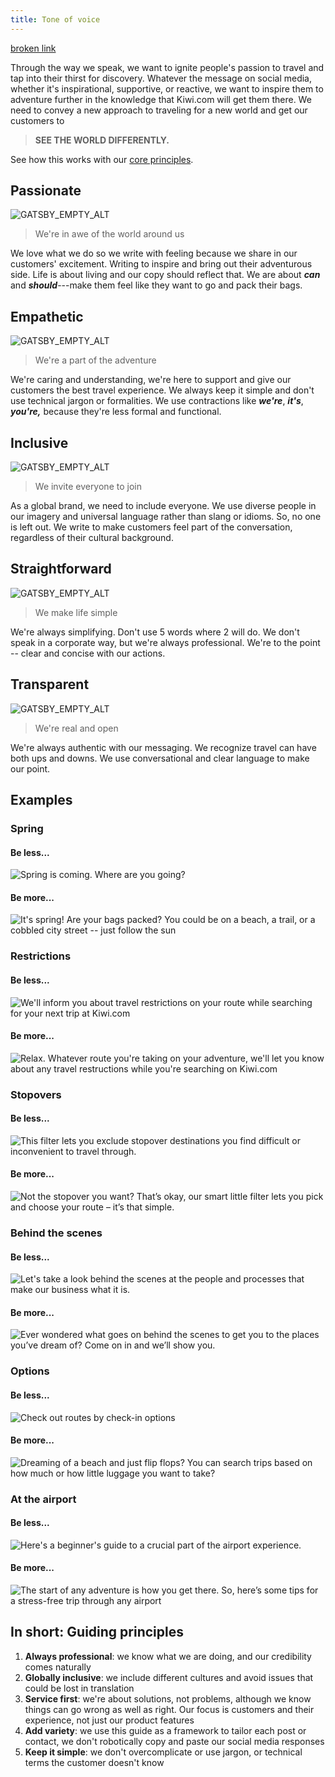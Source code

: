 ```yaml
---
title: Tone of voice
---
```


[broken link](https://collier.cz/this-is-broken)

Through the way we speak,
we want to ignite people's passion to travel and tap into their thirst for discovery.
Whatever the message on social media,
whether it's inspirational, supportive, or reactive,
we want to inspire them to adventure further in the knowledge that Kiwi.com will get them there.
We need to convey a new approach to traveling for a new world and get our customers to

> **SEE THE WORLD DIFFERENTLY.**

See how this works with our [core principles](/kiwi-use/content/voice-and-tone/).

## Passionate

![GATSBY_EMPTY_ALT](../../../../../images/social-media/passionate.png)

> We're in awe of the world around us

We love what we do so we write with feeling because we share in our customers' excitement.
Writing to inspire and bring out their adventurous side.
Life is about living and our copy should reflect that.
We are about **_can_** and **_should_**---make them feel like they want to go and pack their bags.

## **Empathetic**

![GATSBY_EMPTY_ALT](../../../../../images/social-media/empathetic.png)

> We're a part of the adventure

We're caring and understanding,
we're here to support and give our customers the best travel experience.
We always keep it simple and don't use technical jargon or formalities.
We use contractions like **_we're_**, **_it's_**, **_you're,_**
because they're less formal and functional.

## Inclusive

![GATSBY_EMPTY_ALT](../../../../../images/social-media/inclusive.png)

> We invite everyone to join

As a global brand, we need to include everyone.
We use diverse people in our imagery and universal language rather than slang or idioms.
So, no one is left out.
We write to make customers feel part of the conversation, regardless of their cultural background.

## Straightforward

![GATSBY_EMPTY_ALT](../../../../../images/social-media/straightforward.png)

> We make life simple

We're always simplifying.
Don't use 5 words where 2 will do.
We don't speak in a corporate way, but we're always professional.
We're to the point -- clear and concise with our actions.

## Transparent

![GATSBY_EMPTY_ALT](../../../../../images/social-media/transparent.png)

> We're real and open

We're always authentic with our messaging.
We recognize travel can have both ups and downs.
We use conversational and clear language to make our point.

## Examples

### Spring

<!-- eslint-disable-next-line mdx/remark, prettier/prettier -->
#### Be less...

![Spring is coming. Where are you going?](../../../../../images/social-media/spring-dont.png "Lacks passion and excitement. Feels functional and formal.")

<!-- prettier-ignore-start -->
<!-- eslint-disable-next-line -->
#### Be more...
<!-- prettier-ignore-end -->

![It's spring! Are your bags packed?
You could be on a beach, a trail, or a cobbled city street --
just follow the sun](../../../../../images/social-media/spring-do.png "Passionate and actionable.")

### Restrictions

<!-- prettier-ignore-start -->
<!-- eslint-disable-next-line -->
#### Be less...
<!-- prettier-ignore-end -->

![We'll inform you about travel restrictions on your route
while searching for your next trip at Kiwi.com](../../../../../images/social-media/restrictions-dont.png "Cold. Corporate.")

<!-- prettier-ignore-start -->
<!-- eslint-disable-next-line -->
#### Be more...
<!-- prettier-ignore-end -->

![Relax. Whatever route you're taking on your adventure,
we'll let you know about any travel restructions while you're searching on Kiwi.com
](../../../../../images/social-media/restrictions-do.png "Inclusive and transparent.")

### Stopovers

<!-- prettier-ignore-start -->
<!-- eslint-disable-next-line -->
#### Be less...
<!-- prettier-ignore-end -->

![This filter lets you exclude stopover destinations you find difficult
or inconvenient to travel through.](../../../../../images/social-media/stopover-dont.png "Functional.
Lacks empathy.")

<!-- prettier-ignore-start -->
<!-- eslint-disable-next-line -->
#### Be more...
<!-- prettier-ignore-end -->

![Not the stopover you want?
That’s okay, our smart little filter lets you pick and choose your route – it’s that simple.
](../../../../../images/social-media/stopover-do.png "Empathetic, friendly, warm and authentic.")

### Behind the scenes

<!-- prettier-ignore-start -->
<!-- eslint-disable-next-line -->
#### Be less...
<!-- prettier-ignore-end -->

![Let's take a look behind the scenes at the people and processes
that make our business what it is.](../../../../../images/social-media/behind-scenes-dont.png "Cold. Corporate.")

<!-- prettier-ignore-start -->
<!-- eslint-disable-next-line -->
#### Be more...
<!-- prettier-ignore-end -->

![Ever wondered what goes on behind the scenes to get you to the places you’ve dream of?
Come on in and we’ll show you.](../../../../../images/social-media/behind-scenes-do.png "Inclusive and transparent.")

### Options

<!-- prettier-ignore-start -->
<!-- eslint-disable-next-line -->
#### Be less...
<!-- prettier-ignore-end -->

![Check out routes by check-in options](../../../../../images/social-media/options-dont.png "Functional. Unclear.")

<!-- prettier-ignore-start -->
<!-- eslint-disable-next-line -->
#### Be more...
<!-- prettier-ignore-end -->

![Dreaming of a beach and just flip flops?
You can search trips based on how much or how little luggage you want to take?
](../../../../../images/social-media/options-do.png "Real. Passionate. Transparent.")

### At the airport

<!-- prettier-ignore-start -->
<!-- eslint-disable-next-line -->
#### Be less...
<!-- prettier-ignore-end -->

![Here's a beginner's guide to a crucial part of the airport experience.
](../../../../../images/social-media/airport-dont.png "Cold. Corporate.")

<!-- prettier-ignore-start -->
<!-- eslint-disable-next-line -->
#### Be more...
<!-- prettier-ignore-end -->

![The start of any adventure is how you get there.
So, here’s some tips for a stress-free trip through any airport
](../../../../../images/social-media/airport-do.png "Passionate. Straightforward. Warm.")

## In short: Guiding principles

1.  **Always professional**:
    we know what we are doing, and our credibility comes naturally
2.  **Globally inclusive**:
    we include different cultures
    and avoid issues that could be lost in translation
3.  **Service first**:
    we're about solutions, not problems,
    although we know things can go wrong as well as right.
    Our focus is customers and their experience,
    not just our product features
4.  **Add variety**:
    we use this guide as a framework to tailor each post or contact,
    we don't robotically copy and paste our social media responses
5.  **Keep it simple**:
    we don't overcomplicate
    or use jargon, or technical terms the customer doesn't know
